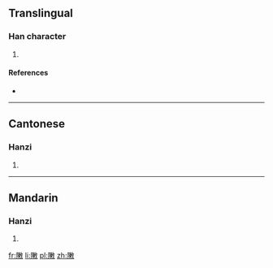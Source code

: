 ==Translingual==

===Han character===
{{Han char|rn=66|rad=攴|as=11|sn=15|four=7824<sub>0</sub>|canj=弓中木田大 (NLDWK)}}

# {{defn|Han|sort=攴11}}

====References====
* {{Han ref|kx=0474.510|dkj=13357|dj=0829.010|hdz=21472.100|uh=6576|ud=25974|bh=E5BD|bd=58813}}

----

==Cantonese==

===Hanzi===
{{yue-hanzi|jyut=zan6}}

# {{defn|lang=yue|sort=攴11}}

----

==Mandarin==

===Hanzi===
{{cmn-hanzi|pin=[[zhèn]] ([[zhen4]])|wg=chen<sup>4</sup>}}

# {{defn|lang=cmn|sort=攴11}}

[[fr:敶]]
[[li:敶]]
[[pl:敶]]
[[zh:敶]]